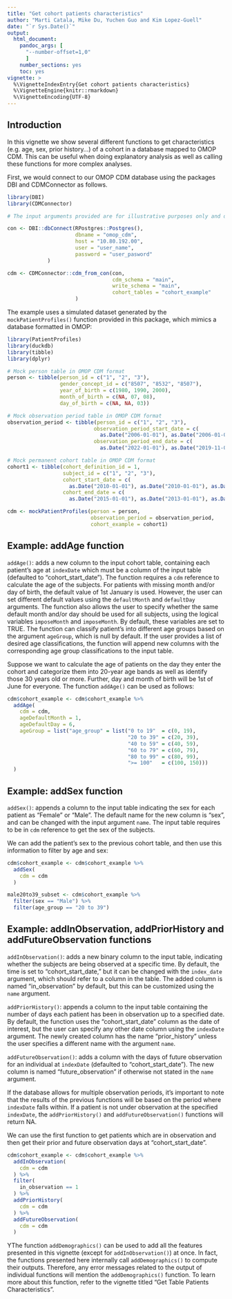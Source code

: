 ```yaml
---
title: "Get cohort patients characteristics"
author: "Marti Catala, Mike Du, Yuchen Guo and Kim Lopez-Guell"
date: "`r Sys.Date()`"
output: 
  html_document:
    pandoc_args: [
      "--number-offset=1,0"
      ]
    number_sections: yes
    toc: yes
vignette: >
  %\VignetteIndexEntry{Get cohort patients characteristics}
  %\VignetteEngine{knitr::rmarkdown}
  %\VignetteEncoding{UTF-8}
---
```


## Introduction

In this vignette we show several different functions to get characteristics (e.g. age, sex, prior history...) of a cohort in a database mapped to OMOP CDM. This can be useful when doing explanatory analysis as well as calling these functions for more complex analyses.

First, we would connect to our OMOP CDM database using the packages DBI and CDMConnector as follows.

```r
library(DBI)
library(CDMConnector)

# The input arguments provided are for illustrative purposes only and do not provide access to any database.

con <- DBI::dbConnect(RPostgres::Postgres(),
                      dbname = "omop_cdm",          
                      host = "10.80.192.00",
                      user = "user_name",
                      password = "user_pasword"
             )

cdm <- CDMConnector::cdm_from_con(con,
                                  cdm_schema = "main",
                                  write_schema = "main",
                                  cohort_tables = "cohort_example"
                      )
```

The example uses a simulated dataset generated by the `mockPatientProfiles()` function provided in this package, which mimics a database formatted in OMOP:

```r
library(PatientProfiles)
library(duckdb)
library(tibble)
library(dplyr)

# Mock person table in OMOP CDM format
person <- tibble(person_id = c("1", "2", "3"),
                 gender_concept_id = c("8507", "8532", "8507"),
                 year_of_birth = c(1980, 1990, 2000),
                 month_of_birth = c(NA, 07, 08),
                 day_of_birth = c(NA, NA, 03))

# Mock observation period table in OMOP CDM format
observation_period <- tibble(person_id = c("1", "2", "3"),
                            observation_period_start_date = c(
                              as.Date("2006-01-01"), as.Date("2006-01-01"), as.Date("2007-04-03")),
                            observation_period_end_date = c(
                              as.Date("2022-01-01"), as.Date("2019-11-01"), as.Date("2022-01-01")))

# Mock permanent cohort table in OMOP CDM format
cohort1 <- tibble(cohort_definition_id = 1,
                  subject_id = c("1", "2", "3"),
                  cohort_start_date = c(
                    as.Date("2010-01-01"), as.Date("2010-01-01"), as.Date("2010-01-01")),
                  cohort_end_date = c(
                    as.Date("2015-01-01"), as.Date("2013-01-01"), as.Date("2018-01-01")))

cdm <- mockPatientProfiles(person = person, 
                           observation_period = observation_period, 
                           cohort_example = cohort1)
```

## Example: addAge function

`addAge()`: adds a new column to the input cohort table, containing each patient's age at `indexDate` which must be a column of the input table (defaulted to "cohort_start_date"). The function requires a `cdm` reference to calculate the age of the subjects. 
For patients with missing month and/or day of birth, the default value of 1st January is used. However, the user can set different default values using the `defaultMonth` and `defaultDay` arguments. The function also allows the user to specify whether the same default month and/or day should be used for all subjects, using the logical variables `imposeMonth` and `imposeMonth`. By default, these variables are set to TRUE.
The function can classify patient's into different age groups based on the argument `ageGroup`, which is null by default.  If the user provides a list of desired age classifications, the function will append new columns with the corresponding age group classifications to the input table.

Suppose we want to calculate the age of patients on the day they enter the cohort and categorize them into 20-year age bands as well as identify those 30 years old or more. Further, day and month of birth will be 1st of June for everyone.
The function `addAge()` can be used as follows:

```r
cdm$cohort_example <- cdm$cohort_example %>%
  addAge(
    cdm = cdm,
    ageDefaultMonth = 1,
    ageDefaultDay = 6,
    ageGroup = list("age_group" = list("0 to 19"  = c(0, 19), 
                                       "20 to 39" = c(20, 39), 
                                       "40 to 59" = c(40, 59), 
                                       "60 to 79" = c(60, 79), 
                                       "80 to 99" = c(80, 99),
                                       ">= 100"   = c(100, 150)))
  )

```
## Example: addSex function

`addSex()`: appends a column to the input table indicating the sex for each patient as "Female" or "Male". The default name for the new column is "sex", and can be changed with the input argument `name`. The input table requires to be in `cdm` reference to get the sex of the subjects.

We can add the patient's sex to the previous cohort table, and then use this information to filter by age and sex:

```r
cdm$cohort_example <- cdm$cohort_example %>%
  addSex(
    cdm = cdm
  )

male20to39_subset <- cdm$cohort_example %>%
  filter(sex == "Male") %>%
  filter(age_group == "20 to 39") 
```

## Example: addInObservation, addPriorHistory and addFutureObservation functions

`addInObservation()`: adds a new binary column to the input table, indicating whether the subjects are being observed at a specific time. By default, the time is set to "cohort_start_date," but it can be changed with the `index_date` argument, which should refer to a column in the table. The added column is named "in_observation" by default, but this can be customized using the `name` argument.

`addPriorHistory()`: appends a column to the input table containing the number of days each patient has been in observation up to a specified date. By default, the function uses the "cohort_start_date" column as the date of interest, but the user can specify any other date column using the `indexDate` argument. The newly created column has the name "prior_history" unless the user specifies a different name with the argument `name`.

`addFutureObservation()`: adds a column with the days of future observation for an individual at `indexDate` (defaulted to "cohort_start_date"). The new column is named "future_observation" if otherwise not stated in the `name` argument.

If the database allows for multiple observation periods, it's important to note that the results of the previous functions will be based on the period where `indexDate` falls within. If a patient is not under observation at the specified `indexDate`, the `addPriorHistory()` and `addFutureObservation()` functions will return NA.


We can use the first function to get patients which are in observation and then get their prior and future observation days at "cohort_start_date".

```r
cdm$cohort_example <- cdm$cohort_example %>%
  addInObservation(
    cdm = cdm 
  ) %>%
  filter(
    in_observation == 1
  ) %>%
  addPriorHistory(
    cdm = cdm
  ) %>%
  addFutureObservation(
    cdm = cdm
  )
```


YThe function `addDemographics()` can be used to add all the features presented in this vignette (except for `addInObservation()`) at once. In fact, the functions presented here internally call `addDemographics()` to compute their outputs. Therefore, any error messages related to the output of individual functions will mention the `addDemographics()` function. To learn more about this function, refer to the vignette titled "Get Table Patients Characteristics".
